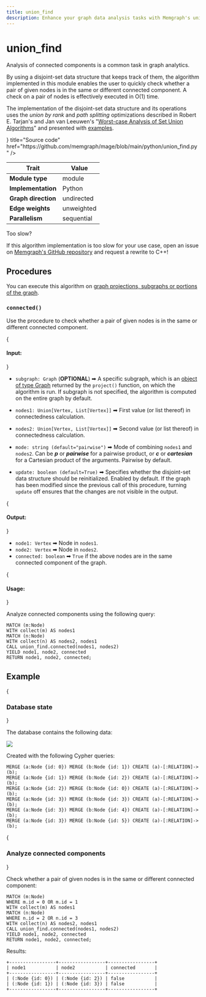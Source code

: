 ```yaml
---
title: union_find
description: Enhance your graph data analysis tasks with Memgraph's union_find algorithm, which performs efficient set operations on disjoint sets. Access comprehensive documentation for more information on how to optimize data analysis tasks. 
---
```



# union_find

Analysis of connected components is a common task in graph analytics.

By using a disjoint-set data structure that keeps track of them, the algorithm
implemented in this module enables the user to quickly check whether a pair of
given nodes is in the same or different connected component. A check on a pair
of nodes is effectively executed in O(1) time.

The implementation of the disjoint-set data structure and its operations uses
the *union by rank* and *path splitting* optimizations described in Robert E.
Tarjan's and Jan van Leeuwen's "[Worst-case Analysis of Set Union
Algorithms](https://dl.acm.org/doi/10.1145/62.2160)" and presented with
[examples](https://www.cs.princeton.edu/~rs/AlgsDS07/01UnionFind.pdf).

<Cards>
  <Cards.Card
    icon={<GitHub />}
    title="Source code"
    href="https://github.com/memgraph/mage/blob/main/python/union_find.py"
  />
</Cards>

| Trait               | Value      |
| ------------------- | ---------- |
| **Module type**     | module     |
| **Implementation**  | Python     |
| **Graph direction** | undirected |
| **Edge weights**    | unweighted |
| **Parallelism**     | sequential |

<Callout type="info"> 

Too slow?

If this algorithm implementation is too slow for your use case, open an issue on [Memgraph's GitHub repository](https://github.com/memgraph/memgraph/issues) and request a rewrite to C++!

</Callout>

## Procedures

<Callout type="info">

You can execute this algorithm on [graph projections, subgraphs or portions of the graph](/advanced-algorithms/run-algorithms#run-procedures-on-subgraph).

</Callout>

### `connected()`

Use the procedure to check whether a pair of given nodes is in the same or
different connected component. 

{<h4> Input: </h4>}

- `subgraph: Graph` (**OPTIONAL**) ➡ A specific subgraph, which is an [object of type Graph](/advanced-algorithms/run-algorithms#run-procedures-on-subgraph) returned by the `project()` function, on which the algorithm is run. 
If subgraph is not specified, the algorithm is computed on the entire graph by default.

- `nodes1: Union[Vertex, List[Vertex]]` ➡ First value (or list thereof) in connectedness calculation.
- `nodes2: Union[Vertex, List[Vertex]]` ➡ Second value (or list thereof) in connectedness calculation.
- `mode: string (default="pairwise")` ➡ Mode of combining `nodes1` and `nodes2`. Can be ***p*** or ***pairwise*** for a pairwise product, or ***c*** or ***cartesian*** for a Cartesian product of the arguments. Pairwise by default.
- `update: boolean (default=True)` ➡ Specifies whether the disjoint-set data structure should be reinitialized. Enabled by default. If the graph has been modified since the previous call of this procedure, turning `update` off ensures that the changes are not visible in the output.

{<h4> Output: </h4>}

- `node1: Vertex` ➡ Node in `nodes1`.
- `node2: Vertex` ➡ Node in `nodes2`.
- `connected: boolean` ➡ `True` if the above nodes are in the same connected component of the graph.

{<h4> Usage: </h4>}

Analyze connected components using the following query:

```cypher
MATCH (m:Node)
WITH collect(m) AS nodes1
MATCH (n:Node)
WITH collect(n) AS nodes2, nodes1
CALL union_find.connected(nodes1, nodes2) 
YIELD node1, node2, connected
RETURN node1, node2, connected;
```

## Example

<Steps>

{<h3> Database state </h3>} 

The database contains the following data: 

![](/pages/advanced-algorithms/available-algorithms/union_find/union-find-1.png)

Created with the following Cypher queries:

```cypher
MERGE (a:Node {id: 0}) MERGE (b:Node {id: 1}) CREATE (a)-[:RELATION]->(b);
MERGE (a:Node {id: 1}) MERGE (b:Node {id: 2}) CREATE (a)-[:RELATION]->(b);
MERGE (a:Node {id: 2}) MERGE (b:Node {id: 0}) CREATE (a)-[:RELATION]->(b);
MERGE (a:Node {id: 3}) MERGE (b:Node {id: 3}) CREATE (a)-[:RELATION]->(b);
MERGE (a:Node {id: 3}) MERGE (b:Node {id: 4}) CREATE (a)-[:RELATION]->(b);
MERGE (a:Node {id: 3}) MERGE (b:Node {id: 5}) CREATE (a)-[:RELATION]->(b);
```

{<h3> Analyze connected components </h3>} 

Check whether a pair of given nodes is in the same or different connected
component:

```cypher
MATCH (m:Node)
WHERE m.id = 0 OR m.id = 1
WITH collect(m) AS nodes1
MATCH (n:Node)
WHERE n.id = 2 OR n.id = 3
WITH collect(n) AS nodes2, nodes1
CALL union_find.connected(nodes1, nodes2) 
YIELD node1, node2, connected
RETURN node1, node2, connected;
```

Results:

```plaintext
+-----------------+-----------------+-----------------+
| node1           | node2           | connected       |
+-----------------+-----------------+-----------------+
| (:Node {id: 0}) | (:Node {id: 2}) | false           |
| (:Node {id: 1}) | (:Node {id: 3}) | false           |
+-----------------+-----------------+-----------------+
```
</Steps>
